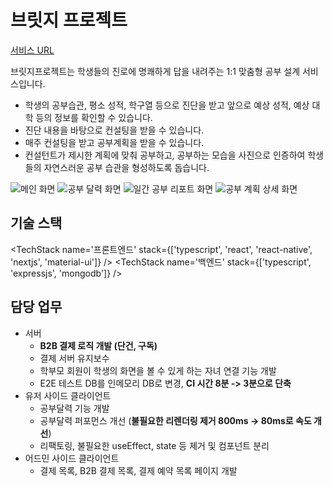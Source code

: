 
# 브릿지 프로젝트

[서비스 URL](https://briiidgeproject.com)

브릿지프로젝트는 학생들의 진로에 명쾌하게 답을 내려주는 1:1 맞춤형 공부 설계 서비스입니다.

- 학생의 공부습관, 평소 성적, 학구열 등으로 진단을 받고 앞으로 예상 성적, 예상 대학 등의 정보를 확인할 수 있습니다.
- 진단 내용을 바탕으로 컨설팅을 받을 수 있습니다.
- 매주 컨설팅을 받고 공부계획을 받을 수 있습니다.
- 컨설턴트가 제시한 계획에 맞춰 공부하고, 공부하는 모습을 사진으로 인증하여 학생들의 자연스러운 공부 습관을 형성하도록 돕습니다.

<div className='grid grid-cols-2 gap-1'>
  <img src='/portfolios/4/1.png' alt='메인 화면' className='border m-0' />
  <img src='/portfolios/4/2.png' alt='공부 달력 화면' className='border m-0' />
  <img src='/portfolios/4/3.png' alt='일간 공부 리포트 화면' className='border m-0' />
  <img src='/portfolios/4/4.png' alt='공부 계획 상세 화면' className='border m-0' />
</div>


## 기술 스택

<TechStack name='프론트엔드' stack={['typescript', 'react', 'react-native', 'nextjs', 'material-ui']} />
<TechStack name='백엔드' stack={['typescript', 'expressjs', 'mongodb']} />

## 담당 업무
- 서버
  - **B2B 결제 로직 개발 (단건, 구독)**
  - 결제 서버 유지보수
  - 학부모 회원이 학생의 화면을 볼 수 있게 하는 자녀 연결 기능 개발
  - E2E 테스트 DB를 인메모리 DB로 변경, **CI 시간 8분 -> 3분으로 단축**
- 유저 사이드 클라이언트
  - 공부달력 기능 개발
  - 공부달력 퍼포먼스 개선 (**불필요한 리렌더링 제거 800ms → 80ms로 속도 개선**)
  - 리팩토링, 불필요한 useEffect, state 등 제거 및 컴포넌트 분리
- 어드민 사이드 클라이언트
  - 결제 목록, B2B 결제 목록, 결제 예약 목록 페이지 개발

